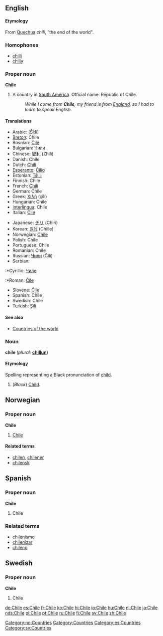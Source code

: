 {{see|chile}}

==English==
====Etymology====
From [[Quechua]] ''chili'', "the end of the world".

=== Homophones===
*[[chilli]]
*[[chilly]]

===Proper noun===
'''Chile'''
# A country in [[South America]]. Official name: Republic of Chile.
#: ''While I come from '''Chile''', my friend is from [[England]], so I had to learn to speak English.''

====Translations====
{{top}}
*Arabic: {{ARchar|[[شيلي]]}} (Ší:li) 
*[[Breton]]: Chile
*Bosnian: [[Čile]] {{m}}
*Bulgariаn: [[Чили]]
*Chinese: [[智利]] (Zhìlì)
*Danish: Chile
*Dutch: [[Chili]]
*[[Esperanto]]: [[Ĉilio]]
*Estonian: [[Tšiili]]
*Finnish: Chile
*French: [[Chili]]
*German: Chile
*Greek: [[Χιλή]] (çilí) {{f}}
*Hungarian: Chile
*[[Interlingua]]: Chile
*Italian: [[Cile]]
{{mid}}
*Japanese: [[チリ]] (Chiri)
*Korean: [[칠레]] (Chille)
*Norwegian: [[#Norwegian|Chile]]
*Polish: Chile
*Portuguese: Chile
*Romanian: Chile
*Russian: [[Чили]] (Číli)
*Serbian:
:*Cyrillic: [[Чиле]] {{m}}
:*Roman: [[Čile]] {{m}}
*Slovene: [[Čile]] {{m}}
*Spanish: Chile
*Swedish: Chile
*Turkish: [[Şili]]
{{bottom}}

====See also====
*[[Countries of the world]]

===Noun===
'''chile''' (''plural:'' '''[[chillun]]''')

====Etymology====
Spelling representing a Black pronunciation of [[child]].

#(''Black'') [[Child]].

==Norwegian==
===Proper noun===
[[Category:no:Countries]]
'''Chile'''
#[[#English|Chile]]
====Related terms====
*[[chilen]], [[chilener]]
*[[chilensk]]

==Spanish==
===Proper noun===
'''Chile'''

# Chile

===Related terms===
*[[chilenismo]]
*[[chilenizar]]
*[[chileno]]

==Swedish==
===Proper noun===
'''Chile'''

# Chile

[[Category:Countries]]
[[Category:es:Countries]]
[[Category:sv:Countries]]

[[de:Chile]]
[[es:Chile]]
[[fr:Chile]]
[[ko:Chile]]
[[hi:Chile]]
[[io:Chile]]
[[hu:Chile]]
[[nl:Chile]]
[[ja:Chile]]
[[nds:Chile]]
[[pl:Chile]]
[[pt:Chile]]
[[ru:Chile]]
[[fi:Chile]]
[[sv:Chile]]
[[zh:Chile]]